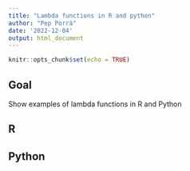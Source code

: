 ```yaml
---
title: "Lambda functions in R and python"
author: "Pep Porrà"
date: '2022-12-04'
output: html_document
---
```


```r
knitr::opts_chunk$set(echo = TRUE)
```

## Goal

Show examples of lambda functions in R and Python

## R


## Python

